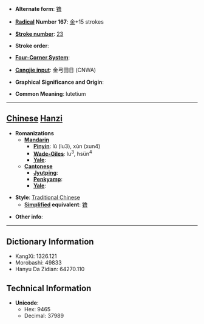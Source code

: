 * '''Alternate form''': [[镥]]

* '''[[Wiktionary:Chinese radical index| Radical]] Number 167''': [[Wiktionary:Chinese radical index 金|金]]+15 strokes

* '''[[Wiktionary:Chinese total strokes index|Stroke number]]''': [[Wiktionary:Chinese total strokes index 23|23]]

* '''Stroke order''': 

* '''[[Wiktionary:Chinese four corner index|Four-Corner System]]''': 

* '''[[Wiktionary:Chinese Cangjie index|Cangjie input]]''': 金弓田日 (CNWA)

* '''Graphical Significance and Origin''': 

* '''Common Meaning''': lutetium

----

== [[Chinese]] [[Hanzi]] ==

* '''Romanizations'''
** '''[[Mandarin]]'''
*** '''[[Pinyin]]''': lǔ (lu3), xùn (xun4)
*** '''[[Wade-Giles]]''': lu<sup>3</sup>, hsün<sup>4</sup>
*** '''[[Yale]]''': 
** '''[[Cantonese]]'''
*** '''[[Jyutping]]''':
*** '''[[Penkyamp]]''': 
*** '''[[Yale]]''': 

* '''Style''': [[Traditional Chinese]] 
** '''[[Simplified Chinese|Simplified]] equivalent''': [[镥]]

* '''Other info''': 

----

== Dictionary Information ==

* KangXi: 1326.121
* Morobashi: 49833
* Hanyu Da Zidian: 64270.110

== Technical Information ==

* '''Unicode''':
** Hex: 9465
** Decimal: 37989